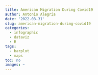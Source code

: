 ```yaml
---
title: American Migration During Covid19
author: Antonio Alegría
date: '2022-08-31'
slug: american-migration-during-covid19
categories:
  - infographic
  - dataviz
  - R
tags:
  - barplot
  - maps
toc: no
images: ~
---
```


